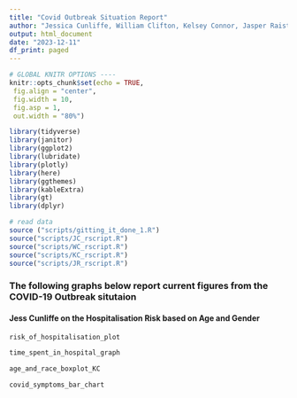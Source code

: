 ```yaml
---
title: "Covid Outbreak Situation Report"
author: "Jessica Cunliffe, William Clifton, Kelsey Connor, Jasper Raistrick"
output: html_document
date: "2023-12-11"
df_print: paged
---
```


```r
# GLOBAL KNITR OPTIONS ----
knitr::opts_chunk$set(echo = TRUE,
 fig.align = "center",
 fig.width = 10,
 fig.asp = 1,
 out.width = "80%")
```

```r
library(tidyverse)
library(janitor)
library(ggplot2)
library(lubridate)
library(plotly)
library(here)
library(ggthemes)
library(kableExtra)
library(gt)
library(dplyr)
```

```r
# read data 
source ("scripts/gitting_it_done_1.R")
source("scripts/JC_rscript.R")
source("scripts/WC_rscript.R")
source("scripts/KC_rscript.R")
source("scripts/JR_rscript.R")
```


### The following graphs below report current figures from the COVID-19 Outbreak situtaion 


#### Jess Cunliffe on the Hospitalisation Risk based on Age and Gender 


```r

risk_of_hospitalisation_plot

```

```r

time_spent_in_hospital_graph


```

```r

age_and_race_boxplot_KC

```

```r

covid_symptoms_bar_chart

```
